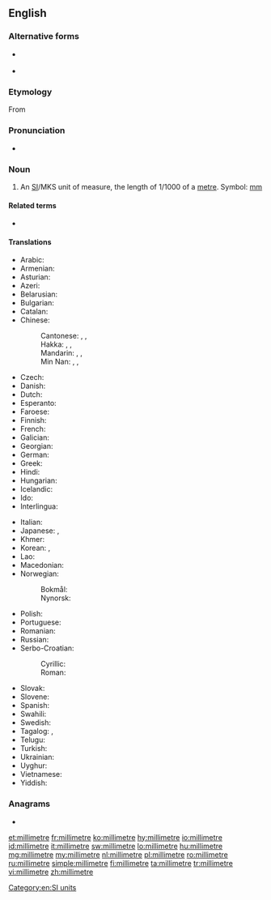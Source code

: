 {{also|millimétré|millimètre|milli-metre|mil·límetre}}
==English==

===Alternative forms===
* {{l|en|millimeter}} {{qualifier|US}}
* {{l|en|millimètre}} {{qualifier|rare}}

===Etymology===
From {{etyl|fr|en}} {{m|fr|millimètre}}

===Pronunciation===
* {{audio|En-us-millimetre.ogg|Audio (US)|lang=en}}

===Noun===
{{en-noun}}

# {{lb|en|British spelling}} An [[SI#Abbreviation|SI]]/MKS unit of measure, the length of 1/1000 of a [[metre]]. Symbol: [[mm]]

====Related terms====
* {{l|en|millimetric}}

====Translations====
{{trans-top|unit of measure}}
* Arabic: {{t|ar|مِلِّيمِتْر|m}}
* Armenian: {{t+|hy|միլիմետր}}
* Asturian: {{t|ast|milímetru|m}}
* Azeri: {{t|az|millimetr}}
* Belarusian: {{t|be|мілімэ́тар|m}}
* Bulgarian: {{t+|bg|милиме́тър|m}}
* Catalan: {{t|ca|mil·límetre|m}}
* Chinese:
*: Cantonese: {{t|yue|毫米|tr=hou4 mai5|sc=Hani}}, {{t|yue|公釐|sc=Hani}}, {{t|yue|公厘|tr=gung1 lei4|sc=Hani}}
*: Hakka: {{t|hak|毫米|tr=hò-mí|sc=Hani}}, {{t|hak|米釐米特|sc=Hani}}, {{t|hak|米厘米特|tr=mi-li-mi-tèr|sc=Hani}}
*: Mandarin: {{t+|cmn|毫米|tr=háomǐ|sc=Hani}}, {{t|cmn|公釐|sc=Hani}}, {{t+|cmn|公厘|tr=gōnglí|sc=Hani}}
*: Min Nan: {{t+|nan|毫米|tr=hô-bí}}, {{t+|nan|公釐}}, {{t+|nan|公厘|tr=kong-lî}}
* Czech: {{t+|cs|milimetr|m}}
* Danish: {{t+|da|millimeter|c}}
* Dutch: {{t+|nl|millimeter}}
* Esperanto: {{t|eo|milimetro}}
* Faroese: {{t|fo|millimetur|m}}
* Finnish: {{t+|fi|millimetri}}
* French: {{t+|fr|millimètre|m}}
* Galician: {{t+|gl|milímetro|m}}
* Georgian: {{t|ka|მილიმეტრი}}
* German: {{t+|de|Millimeter|m}}
* Greek: {{t+|el|χιλιοστόμετρο|n}}
* Hindi: {{t|hi|मिलीमीटर|tr=milīmīṭar}}
* Hungarian: {{t+|hu|milliméter}}
* Icelandic: {{t+|is|millimetri|m}}
* Ido: {{t+|io|milimetro}}
* Interlingua: {{t|ia|millimetro}}
{{trans-mid}}
* Italian: {{t+|it|millimetro|m}}
* Japanese: {{t+|ja|ミリメートル|tr=mirimētoru}}, {{t+|ja|ミリ|tr=miri}}
* Khmer: {{t+|km|មិល្លីម៉ែត្រ|tr=millii-maet|sc=Khmr}}
* Korean: {{t+|ko|밀리미터|sc=Hang}}, {{t|ko|밀리}}
* Lao: {{t+|lo|ມິລິແມັດ|sc=Laoo}}
* Macedonian: {{t|mk|милиме́тар|m}}
* Norwegian:
*: Bokmål: {{t|nb|millimeter|m}}
*: Nynorsk: {{t|nn|millimeter|m}}
* Polish: {{t+|pl|milimetr|m}}
* Portuguese: {{t+|pt|milímetro|m}}
* Romanian: {{t+|ro|milimetru|m}}
* Russian: {{t+|ru|миллиме́тр|m}}
* Serbo-Croatian:
*: Cyrillic: {{t|sh|мѝлиметар|m|sc=Cyrl}}
*: Roman: {{t+|sh|mìlimetar|m}}
* Slovak: {{t|sk|milimeter|m}}
* Slovene: {{t|sl|milimeter|m}}
* Spanish: {{t+|es|milímetro|m}}
* Swahili: {{t|sw|milimita}}
* Swedish: {{t+|sv|millimeter|c}}
* Tagalog: {{t|tl|kalibopanukat}}, {{t|tl|milimetro}}
* Telugu: {{t|te|మిల్లీమీటరు}}
* Turkish: {{t+|tr|milimetre}}
* Ukrainian: {{t|uk|міліме́тр|m}}
* Uyghur: {{t|ug|مىللىمېتىر|sc=ug-Arab}}
* Vietnamese: {{t|vi|milimet}}
* Yiddish: {{t|yi|מילימעטער|m}}
{{trans-bottom}}

===Anagrams===
* {{l|en|millimeter}}

[[Category:en:SI units]]

[[et:millimetre]]
[[fr:millimetre]]
[[ko:millimetre]]
[[hy:millimetre]]
[[io:millimetre]]
[[id:millimetre]]
[[it:millimetre]]
[[sw:millimetre]]
[[lo:millimetre]]
[[hu:millimetre]]
[[mg:millimetre]]
[[my:millimetre]]
[[nl:millimetre]]
[[pl:millimetre]]
[[ro:millimetre]]
[[ru:millimetre]]
[[simple:millimetre]]
[[fi:millimetre]]
[[ta:millimetre]]
[[tr:millimetre]]
[[vi:millimetre]]
[[zh:millimetre]]